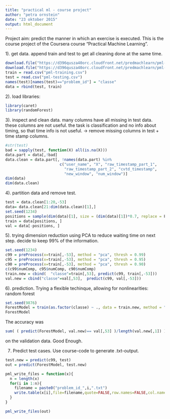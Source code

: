 ```yaml
---
title: "practical ml - course project"
author: "petra ornstein"
date: "23 oktober 2015"
output: html_document
---
```


Project aim: predict the manner in which an exercise is executed. This is the course project of the Coursera course "Practical Machine Learning".


1). get data. append train and test to get all cleaning done at the same time.
```r
download.file("https://d396qusza40orc.cloudfront.net/predmachlearn/pml-training.csv", "pml-training.csv")
download.file("https://d396qusza40orc.cloudfront.net/predmachlearn/pml-testing.csv", "pml-testing.csv")
train = read.csv("pml-training.csv")
test = read.csv("pml-testing.csv")
names(test)[names(test)=="problem_id"] = "classe"
data = rbind(test, train)
```

2). load libraries:
```r
library(caret)
library(randomForest)
```

3). inspect and clean data. many columns have all missing in test data. these columns are not useful. the task is classification and no info about timing, so that time info is not useful. -> remove missing columns in test + time stamp columns.
```r
#str(test)
bad = sapply(test, function(X) all(is.na(X)))
data.part = data[,!bad]
data.clean = data.part[, !names(data.part) %in% 
                        c("user_name", "X", "raw_timestamp_part_1",
                          "raw_timestamp_part_2", "cvtd_timestamp",
                          "new_window", "num_window")] 
dim(data)
dim(data.clean)
```

4). partition data and remove test.
```r
test = data.clean[1:20,-53]
data= data.clean[21:dim(data.clean)[1],]
set.seed(1234)
positions = sample(dim(data)[1], size = (dim(data)[1])*0.7, replace = F)
train = data[positions, ]
val = data[-positions, ]
```

5). trying dimension reduction using PCA to reduce waiting time on next step. decide to keep 99% of the information. 
```r
set.seed(1234)
c99 = preProcess(x=train[,-53], method = "pca", thresh = 0.99)
c95 = preProcess(x=train[,-53], method = "pca", thresh = 0.95)
c90 = preProcess(x=train[,-53], method = "pca", thresh = 0.90)
c(c99$numComp, c95$numComp, c90$numComp)
train.new = cbind(  "classe"=train[,53], predict(c99, train[,-53]))
val.new = cbind("classe"=val[,53],  predict(c99, val[,-53]))
```

6). prediction. Trying a flexible techinque, allowing for nonlinearities: random forest
```r
set.seed(9876)
ForestModel = train(as.factor(classe) ~ ., data = train.new, method = "rf", ntree=50)
ForestModel
```

The accuracy was  
```r
sum( ( predict(ForestModel, val.new)== val[,53] )/length(val.new[,1]) )
``` 
on the validation data. Good Enough. 

7) Predict test cases. Use course-code to generate .txt-output.
```r

test.new = predict(c99, test)
out = predict(ForestModel, test.new)

pml_write_files = function(x){
  n = length(x)
  for(i in 1:n){
    filename = paste0("problem_id_",i,".txt")
    write.table(x[i],file=filename,quote=FALSE,row.names=FALSE,col.names=FALSE)
  }
}

pml_write_files(out)
```

